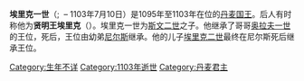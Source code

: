 {{NoteTA
|1=zh:埃里克; zh-tw:埃里克;
}}
'''埃里克一世'''（{{lang-da|'''Erik I. '''}}; {{circa|1060}} – 1103年7月10日）是1095年至1103年在位的[[丹麦君主列表|丹麦国王]]。后人有时称他为'''贤明王埃里克'''（{{lang-da|'''Erik Ejegod'''}}）。埃里克一世为[[斯文二世|斯文二世]]之子。他继承了哥哥[[奥拉夫一世_(丹麦)|奥拉夫一世]]的王位，死后，王位由幼弟[[尼尔斯_(丹麦国王)|尼尔斯]]继承。他的儿子[[埃里克二世_(丹麦)|埃里克二世]]最终在尼尔斯死后继承王位。

{{s-start}}
{{s-hou|[[埃斯特德逊王朝|埃斯特德逊王朝]]||约1042|7月10日|1086年||name=贤明王埃里克}}
{{s-reg}}
{{s-bef|before=[[奥拉夫一世_(丹麦)|奥拉夫一世]]}}
{{s-ttl|title=[[丹麦君主列表|丹麦国王]]|years=1095–1103}}
{{s-aft|after=[[尼尔斯_(丹麦国王)|尼尔斯]]}}
{{s-end}}
{{丹麥君主}}
{{Authority control}}
[[Category:生年不详|Category:生年不详]]
[[Category:1103年逝世|Category:1103年逝世]]
[[Category:丹麦君主|Category:丹麦君主]]